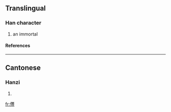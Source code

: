 ==Translingual==
===Han character===
{{Han char|rad=人|as=18|sn=20|four=|canj=人山十廿 (OUJT)}}
# an immortal
====References====
{{Han ref|kx=0121.330|hdz=10238.090|uh=34A5|ud=13477}}

----
==Cantonese==
===Hanzi===
{{yue-hanzi|jyut=|y=fung1, gaam2}}
# {{defn|Cantonese}}

[[fr:㒥]]